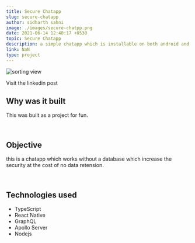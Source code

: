 ```yaml
---
title: Secure Chatapp
slug: secure-chatapp
author: sidharth sahni
image: ./images/secure-chatpp.png
date: 2021-06-14 12:40:17 +0530
topic: Secure Chatapp
description: a simple chatapp which is installable on both android and ios
link: NaN
type: project
---
```



![sorting view](./images/secure-chatpp.png)

<Styleda href="https://www.linkedin.com/posts/sidharth-sahni-77951b191_fullstack-reactnative-graphql-activity-6810825441989980161-GZkZ">
  Visit the linkedin post
</Styleda>

## Why was it built

This was built as a project for fun.

<br />

## Objective

this is a chatapp which works without a database which increase the security at the cost of no data retension.

<br />

## Technologies used

- TypeScript
- React Native
- GraphQL
- Apollo Server
- Nodejs
